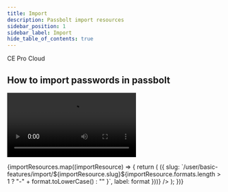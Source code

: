 ```yaml
---
title: Import
description: Passbolt import resources
sidebar_position: 1
sidebar_label: Import
hide_table_of_contents: true
---
```



<div style={{display: "flex", gap: "1rem"}}>
  <Chips link="https://www.passbolt.com/ce/docker" isUnderMainTitle={true}>CE</Chips>
  <Chips link="https://www.passbolt.com/pricing/pro" isUnderMainTitle={true}>Pro</Chips>
  <Chips link="https://www.passbolt.com/pricing/cloud" isUnderMainTitle={true}>Cloud</Chips>
</div>

## How to import passwords in passbolt

<Video
  src="/docs/video/import-video-example.mp4"
  title="Passbolt GUI - Import passwords"
  caption="fig. Passbolt GUI - Import passwords"
/>
<div className={styles.grid}>
  {importResources.map((importResource) => {
    return (
      <ImportCard
        key={importResource.slug}
        logo={importResource.logo}
        name={importResource.name}
        links={importResource.formats.map((format) => ({
          slug: `/user/basic-features/import/${importResource.slug}${importResource.formats.length > 1 ? "-" + format.toLowerCase() : "" }`,
          label: format
       }))}
      />
    );
   })}
</div>
